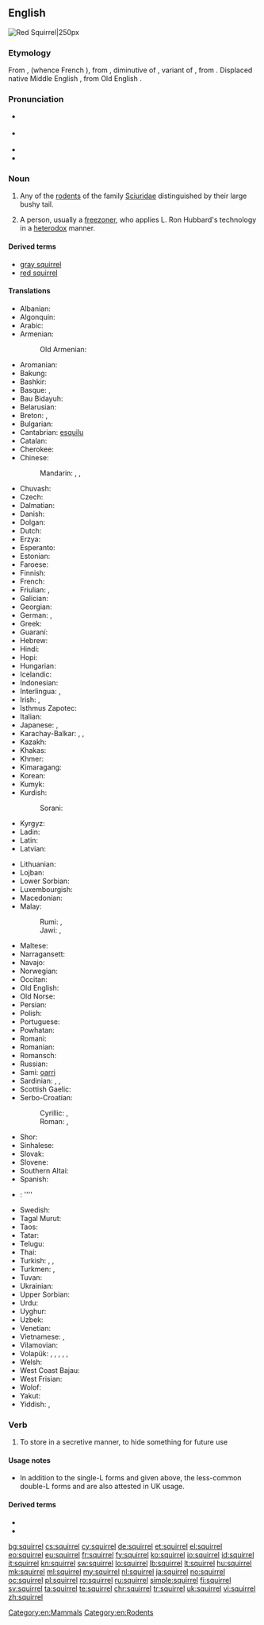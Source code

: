 ==English==
[[Image:Eichhörnchen Düsseldorf Hofgarten edit.jpg|thumb|Red Squirrel|250px]]
{{wikipedia}}

===Etymology===
From {{etyl|fro|en}} {{term|esquirel|lang=fro}}, {{term|escurel|lang=fro}} (whence French {{term|écureuil|lang=fr}}), from {{etyl|VL.|en}} {{term|scuriolus|lang=la}}, diminutive of {{term|scurius|lang=la}}, variant of {{etyl|la|en}} {{term|sciurus|lang=la}}, from {{etyl|grc|en}} {{term|σκίουρος|lang=grc|sc=polytonic|tr=skiouros}}. Displaced native Middle English {{term|aquerne|lang=enm}}, from Old English {{term|acweorna|lang=ang}}.

===Pronunciation===
* {{a|Aus|UK}} {{IPA|/ˈskwɪɹ.əl/}}
* {{a|Canada|US}} {{IPA|/ˈskwɝ.əl/|/ˈskwɝl/}}
* {{audio|En-ca-squirrel.ogg|Audio (CA)}}
* {{rhymes|ɪɹəl|ɜː(ɹ)l}}

===Noun===
{{wikispecies|Sciuridae}}
{{en-noun}}

# Any of the [[rodent]]s of the family [[Sciuridae]] distinguished by their large bushy tail.
# {{context|Scientology|often|disparaging|lang=en}} A person, usually a [[freezoner]], who applies L. Ron Hubbard's technology in a [[heterodox]] manner.

====Derived terms====
* [[gray squirrel]]
* [[red squirrel]]

====Translations====
{{trans-top|rodent}}
* Albanian: {{t-|sq|ketër|m}}
* Algonquin: {{tø|alq|adjidamò}}
* Arabic: {{t-|ar|سنجاب|m|tr=sinjāb}}
* Armenian: {{t-|hy|սկյուռ|tr=skyuṙ}}
*: Old Armenian: {{tø|xcl|սկիւռ|tr=skiwṙ|sc=Armn}}
* Aromanian: {{t-|rup|viviritsã|f}}
* Bakung: {{tø|xkl|pu'an}}
* Bashkir: {{tø|ba|тейен|tr=teyen|sc=Cyrl}}
* Basque: {{t|eu|katagorri}}, {{t+|eu|urtxintxa}}
* Bau Bidayuh: {{tø|sne|pas}}
* Belarusian: {{t-|be|вавёрка|f|tr=vavjórka|sc=Cyrl}}
* Breton: {{t+|br|gwiñver|m}}, {{t-|br|kaz-koad|m}}
* Bulgarian: {{t+|bg|катерица|f|tr=káterica}}
* Cantabrian: [[esquilu]] {{m}}
* Catalan: {{t|ca|esquirol|m}}
* Cherokee: {{t|chr|ᏌᎳᎵ|tr=salali|sc=Cher}}
* Chinese:
*: Mandarin: {{t+|cmn|松鼠|tr=sōngshǔ|sc=Hani}}, {{t+|cmn|灰鼠|tr=huīshǔ|sc=Hani}}, {{t+|cmn|栗鼠|tr=lìshǔ|sc=Hani}}
* Chuvash: {{tø|cv|пакша|tr=pakşa|sc=Cyrl}}
* Czech: {{t+|cs|veverka|f}}
* Dalmatian: {{tø|dlm|viala|f}}
* Danish: {{t+|da|egern|n}}
* Dolgan: {{tø|dlg|тииҥ|tr=tiiñ|sc=Cyrl}}
* Dutch: {{t+|nl|eekhoorn|m}}
* Erzya: {{tø|myv|ур|tr=ur}}
* Esperanto: {{t-|eo|sciuro}}
* Estonian: {{t+|et|orav}}
* Faroese: {{t-|fo|íkorni|m}}
* Finnish: {{t+|fi|orava}}
* French: {{t+|fr|écureuil|m}}
* Friulian: {{tø|fur|sghirat|m}}, {{tø|fur|sghirate|?}}
* Galician: {{t+|gl|esquío|m}}
* Georgian: {{t-|ka|ციყვი|tr=c'iqvi|sc=Geor}}
* German: {{t+|de|Eichhörnchen|n}}, {{t+|de|Hörnchen|n}}
* Greek: {{t+|el|σκίουρος|m|tr=skíouros}}
* Guaraní: {{t-|gn|koati}}
* Hebrew: {{t+|he|סנאי|m|tr=sna'í}}
* Hindi: {{t-|hi|गिलहरी|f|tr=gilahrī|sc=Deva}}
* Hopi: {{tø|hop|sakuna}}
* Hungarian: {{t+|hu|mókus}}
* Icelandic: {{t+|is|íkorni|m}}
* Indonesian: {{t+|id|bajing}}
* Interlingua: {{t-|ia|sciuro}}, {{t-|ia|scuriolo}}
* Irish: {{t-|ga|iora|m}}, {{t-|ga|madra crainn|m}}
* Isthmus Zapotec: {{t|zai|chisa}}
* Italian: {{t+|it|scoiattolo|m}}
* Japanese: {{t-|ja|栗鼠|tr=りす, risu}}, {{t-|ja|リス|tr=risu|sc=Jpan}}
* Karachay-Balkar: {{tø|krc|эрлен|tr=erlen|sc=Cyrl}}, {{qualifier|karachay}} {{tø|krc|агъач къоян|tr=ağaç qoyan|sc=Cyrl}}, {{qualifier|obsolete}} {{tø|krc|тыйын|tr=tıyın|sc=Cyrl}}
* Kazakh: {{t|kk|тиін|tr=tiïn|sc=Cyrl}}
* Khakas: {{tø|kjh|тиин|tr=tiin|sc=Cyrl}}
* Khmer: {{t+|km|កំប្រុក|tr=kɑmprok|sc=Khmr}}
* Kimaragang: {{tø|kqr|bosing}}
* Korean: {{t+|ko|다람쥐|tr=daramjwi|sc=Hang}}
* Kumyk: {{tø|kum|атъялман|tr=atyalman|sc=Cyrl}}
* Kurdish:
*: Sorani: {{t|ckb|سیمۆره‌|sc=ku-Arab}}
* Kyrgyz: {{t-|ky|тыйын чычкан|tr=tıyın çıçqan|sc=Cyrl}}
* Ladin: {{t|lld|schirata|f}}
* Latin: {{t+|la|sciurus|m}}
* Latvian: {{t+|lv|vāvere|f}}
{{trans-mid}}
* Lithuanian: {{t+|lt|voverė|f}}
* Lojban: {{t-|jbo|ricyratcu}}
* Lower Sorbian: {{tø|dsb|njewjericka|f}}
* Luxembourgish: {{t+|lb|Kaweechelchen}}
* Macedonian: {{t-|mk|верверица|f|tr=vervérica}}
* Malay:
*: Rumi: {{t-|ms|tupai}}, {{t-|ms|bajing}}
*: Jawi: {{t-|ms|توڤاي|sc=Arab}}, {{t-|ms|باجيڠ|sc=Arab}}
* Maltese: {{t-|mt|skwiril|m}}
* Narragansett: {{tø|xnt|mishánneke}}
* Navajo: {{tø|nv|tseekʼi nástánii}}
* Norwegian: {{t+|no|ekorn|n}}
* Occitan: {{t+|oc|esquiròl|m}}
* Old English: {{t-|ang|acweorna|m|alt=ācweorna}}
* Old Norse: {{tø|non|íkorni|m}}
* Persian: {{t+|fa|سنجاب|tr=sanjâb|sc=fa-Arab}}
* Polish: {{t+|pl|wiewiórka|f}}
* Portuguese: {{t+|pt|esquilo|m}}
* Powhatan: {{t|pim|messanik}}
* Romani: {{t|rom|viaveritsa|f}}
* Romanian: {{t+|ro|veveriță|f}}
* Romansch: {{t|rm|stgilat|m}}
* Russian: {{t+|ru|белка|f|tr=bélka}}
* Sami: [[oarri]]
* Sardinian: {{t|sc|schirrittu|m}}, {{t|sc|schirrimatta|f}}, {{t|sc|iscojàttulu|m}}
* Scottish Gaelic: {{t-|gd|feòrag}}
* Serbo-Croatian:
*: Cyrillic: {{qualifier|Ekavian}} {{t-|sh|веверица|f|alt=ве̏верица|sc=Cyrl}}, {{qualifier|Ijekavian}} {{t-|sh|вјеверица|f|alt=вје̏верица|sc=Cyrl}}
*: Roman: {{qualifier|Ekavian}} {{t-|sh|veverica|f|alt=vȅverica}}, {{qualifier|Ijekavian}} {{t-|sh|vjeverica|f|alt=vjȅverica}}
* Shor: {{tø|cjs|тииң|tr=tiiñ|sc=Cyrl}}
* Sinhalese: {{t-|si|ලේනා|tr=lēnā|sc=Sinh}}
* Slovak: {{t-|sk|veverica|f}}
* Slovene: {{t+|sl|veverica|f}}
* Southern Altai: {{tø|alt|тийиҥ|tr=tiyiñ|sc=Cyrl}}
* Spanish: {{t+|es|ardilla|f}}
* {{ttbc|sw}}: {{qualifier|nc 9/10}} {{t|sw|kindi}} ''''
* Swedish: {{t+|sv|ekorre|c}}
* Tagal Murut: {{tø|mvv|kaitan}}
* Taos: {{t|twf|c’ùwala’ána}}
* Tatar: {{t+|tt|тиен|tr=tien|sc=Cyrl}}
* Telugu: {{t|te|ఉడుత|tr=uDuta|sc=Telu}}
* Thai: {{t+|th|กระรอก|tr=grà rôk|sc=Thai}}
* Turkish: {{t+|tr|sincap}}, {{t+|tr|değin}}, {{t+|tr|çekelez}}
* Turkmen: {{t+|tk|awusiýdik}}, {{t-|tk|belka}}
* Tuvan: {{tø|tyv|дииң|tr=diiñ|sc=Cyrl}}
* Ukrainian: {{t+|uk|білка|f|tr=bílka}}
* Upper Sorbian: {{t|hsb|wjewjerčka|f}}
* Urdu: {{t-|ur|گلہری|f|tr=gilahrī|sc=ur-Arab}}
* Uyghur: {{t+|ug|تىيىن|tr=tiyin|sc=ug-Arab}}
* Uzbek: {{t-|uz|olmaxon}}
* Venetian: {{tø|vec|schirat}}
* Vietnamese: {{t-|vi|họ sóc}}, {{t+|vi|sóc}}
* Vilamovian: {{tø|wym|achkienła}}
* Volapük: {{qualifier|♂♀}} {{t+|vo|yat}}, {{qualifier|♂}} {{t-|vo|hiyat}}, {{qualifier|♀}} {{t-|vo|jiyat}}, {{qualifier|♂♀ offspring, young}} {{t-|vo|yatül}}, {{qualifier|♂ offspring, young}} {{t-|vo|hiyatül}}, {{qualifier|♀ offspring, young}} {{t-|vo|jiyatül}}
* Welsh: {{t|cy|gwiwer|f}}
* West Coast Bajau: {{tø|bdr|basing}}
* West Frisian: {{t|fy|iikhoarntsje|n}}
* Wolof: {{t+|wo|jaar|alt=jaar ji}}
* Yakut: {{tø|sah|тииҥ|tr=tiiñ|sc=Cyrl}}
* Yiddish: {{t-|yi|וועוורקע|f|tr=veverke}}, {{t-|yi|וועווריק|m|tr=vevrik}}
{{trans-bottom}}

===Verb===
{{en-verb|squirrel|ing}}

# {{context|transitive|lang=en}} To store in a secretive manner, to hide something for future use

====Usage notes====
* In addition to the single-L forms {{term||squirreling|lang=en}} and {{term||squirreled|lang=en}} given above, the less-common double-L forms {{term|squirrelling|lang=en}} and {{term|squirrelled|lang=en}} are also attested in UK usage.

====Derived terms====
* {{l/en|squirrel around}}
* {{l/en|squirrel away}}

[[Category:en:Mammals]]
[[Category:en:Rodents]]

[[bg:squirrel]]
[[cs:squirrel]]
[[cy:squirrel]]
[[de:squirrel]]
[[et:squirrel]]
[[el:squirrel]]
[[eo:squirrel]]
[[eu:squirrel]]
[[fr:squirrel]]
[[fy:squirrel]]
[[ko:squirrel]]
[[io:squirrel]]
[[id:squirrel]]
[[it:squirrel]]
[[kn:squirrel]]
[[sw:squirrel]]
[[lo:squirrel]]
[[lb:squirrel]]
[[lt:squirrel]]
[[hu:squirrel]]
[[mk:squirrel]]
[[ml:squirrel]]
[[my:squirrel]]
[[nl:squirrel]]
[[ja:squirrel]]
[[no:squirrel]]
[[oc:squirrel]]
[[pl:squirrel]]
[[ro:squirrel]]
[[ru:squirrel]]
[[simple:squirrel]]
[[fi:squirrel]]
[[sv:squirrel]]
[[ta:squirrel]]
[[te:squirrel]]
[[chr:squirrel]]
[[tr:squirrel]]
[[uk:squirrel]]
[[vi:squirrel]]
[[zh:squirrel]]